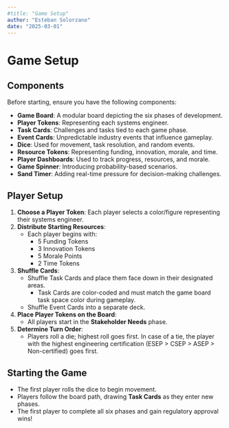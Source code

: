```yaml
---
#title: "Game Setup"
author: "Esteban Solorzano"
date: "2025-03-01"
---
```


# Game Setup

## Components
Before starting, ensure you have the following components:

- **Game Board**: A modular board depicting the six phases of development.
- **Player Tokens**: Representing each systems engineer.
- **Task Cards**: Challenges and tasks tied to each game phase.
- **Event Cards**: Unpredictable industry events that influence gameplay.
- **Dice**: Used for movement, task resolution, and random events.
- **Resource Tokens**: Representing funding, innovation, morale, and time.
- **Player Dashboards**: Used to track progress, resources, and morale.
- **Game Spinner**: Introducing probability-based scenarios.
- **Sand Timer**: Adding real-time pressure for decision-making challenges.

## Player Setup
1. **Choose a Player Token**: Each player selects a color/figure representing their systems engineer.
2. **Distribute Starting Resources**:
   - Each player begins with:
     - 5 Funding Tokens
     - 3 Innovation Tokens
     - 5 Morale Points
     - 2 Time Tokens
3. **Shuffle Cards**:
   - Shuffle Task Cards and place them face down in their designated areas.
     - Task Cards are color-coded and must match the game board task space color during gameplay.
   - Shuffle Event Cards into a separate deck.
4. **Place Player Tokens on the Board**:
   - All players start in the **Stakeholder Needs** phase.
5. **Determine Turn Order**:
   - Players roll a die; highest roll goes first. In case of a tie, the player with the highest engineering certification (ESEP > CSEP > ASEP > Non-certified) goes first.

## Starting the Game
- The first player rolls the dice to begin movement.
- Players follow the board path, drawing **Task Cards** as they enter new phases.
- The first player to complete all six phases and gain regulatory approval wins!
